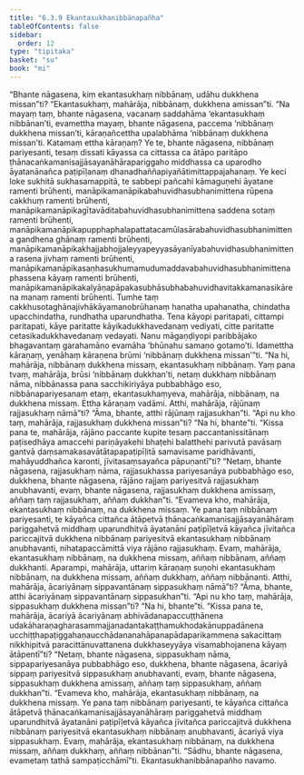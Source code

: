 ```yaml
---
title: "6.3.9 Ekantasukhanibbānapañha"
tableOfContents: false
sidebar:
  order: 12
type: "tipitaka"
basket: "su"
book: "mi"
---
```



<DynamicBreadcrumb />

<Division number="198" book="mi" bookNo="28">

<Paragraph number="1337" book="mi">
“Bhante nāgasena, kiṃ ekantasukhaṃ nibbānaṃ, udāhu dukkhena missan”ti? “Ekantasukhaṃ, mahārāja, nibbānaṃ, dukkhena amissan”ti.
</Paragraph>

<Paragraph number="1338" book="mi">
“Na mayaṃ taṃ, bhante nāgasena, vacanaṃ saddahāma ‘ekantasukhaṃ nibbānan’ti, evamettha mayaṃ, bhante nāgasena, paccema ‘nibbānaṃ dukkhena missan’ti, kāraṇañcettha upalabhāma ‘nibbānaṃ dukkhena missan’ti. Katamaṃ ettha kāraṇaṃ? Ye te, bhante nāgasena, nibbānaṃ pariyesanti, tesaṃ dissati kāyassa ca cittassa ca ātāpo paritāpo ṭhānacaṅkamanisajjāsayanāhārapariggaho middhassa ca uparodho āyatanānañca paṭipīḷanaṃ dhanadhaññapiyañātimittappajahanaṃ. Ye keci loke sukhitā sukhasamappitā, te sabbepi pañcahi kāmaguṇehi āyatane ramenti brūhenti, manāpikamanāpikabahuvidhasubhanimittena rūpena cakkhuṃ ramenti brūhenti, manāpikamanāpikagītavāditabahuvidhasubhanimittena saddena sotaṃ ramenti brūhenti, manāpikamanāpikapupphaphalapattatacamūlasārabahuvidhasubhanimittena gandhena ghānaṃ ramenti brūhenti, manāpikamanāpikakhajjabhojjaleyyapeyyasāyanīyabahuvidhasubhanimittena rasena jivhaṃ ramenti brūhenti, manāpikamanāpikasaṇhasukhumamudumaddavabahuvidhasubhanimittena phassena kāyaṃ ramenti brūhenti, manāpikamanāpikakalyāṇapāpakasubhāsubhabahuvidhavitakkamanasikārena manaṃ ramenti brūhenti. Tumhe taṃ cakkhusotaghānajivhākāyamanobrūhanaṃ hanatha upahanatha, chindatha upacchindatha, rundhatha uparundhatha. Tena kāyopi paritapati, cittampi paritapati, kāye paritatte kāyikadukkhavedanaṃ vediyati, citte paritatte cetasikadukkhavedanaṃ vedayati. Nanu māgaṇḍiyopi paribbājako bhagavantaṃ garahamāno evamāha ‘bhūnahu samaṇo gotamo’ti. Idamettha kāraṇaṃ, yenāhaṃ kāraṇena brūmi ‘nibbānaṃ dukkhena missan’”ti.
</Paragraph>

<Paragraph number="1339" book="mi">
“Na hi, mahārāja, nibbānaṃ dukkhena missaṃ, ekantasukhaṃ nibbānaṃ. Yaṃ pana tvaṃ, mahārāja, brūsi ‘nibbānaṃ dukkhan’ti, netaṃ dukkhaṃ nibbānaṃ nāma, nibbānassa pana sacchikiriyāya pubbabhāgo eso, nibbānapariyesanaṃ etaṃ, ekantasukhaṃyeva, mahārāja, nibbānaṃ, na dukkhena missaṃ. Ettha kāraṇaṃ vadāmi. Atthi, mahārāja, rājūnaṃ rajjasukhaṃ nāmā”ti? “Āma, bhante, atthi rājūnaṃ rajjasukhan”ti. “Api nu kho taṃ, mahārāja, rajjasukhaṃ dukkhena missan”ti? “Na hi, bhante”ti. “Kissa pana te, mahārāja, rājāno paccante kupite tesaṃ paccantanissitānaṃ paṭisedhāya amaccehi pariṇāyakehi bhaṭehi balatthehi parivutā pavāsaṃ gantvā ḍaṃsamakasavātātapapaṭipīḷitā samavisame paridhāvanti, mahāyuddhañca karonti, jīvitasaṃsayañca pāpuṇantī”ti? “Netaṃ, bhante nāgasena, rajjasukhaṃ nāma, rajjasukhassa pariyesanāya pubbabhāgo eso, dukkhena, bhante nāgasena, rājāno rajjaṃ pariyesitvā rajjasukhaṃ anubhavanti, evaṃ, bhante nāgasena, rajjasukhaṃ dukkhena amissaṃ, aññaṃ taṃ rajjasukhaṃ, aññaṃ dukkhan”ti. “Evameva kho, mahārāja, ekantasukhaṃ nibbānaṃ, na dukkhena missaṃ. Ye pana taṃ nibbānaṃ pariyesanti, te kāyañca cittañca ātāpetvā ṭhānacaṅkamanisajjāsayanāhāraṃ pariggahetvā middhaṃ uparundhitvā āyatanāni paṭipīḷetvā kāyañca jīvitañca pariccajitvā dukkhena nibbānaṃ pariyesitvā ekantasukhaṃ nibbānaṃ anubhavanti, nihatapaccāmittā viya rājāno rajjasukhaṃ. Evaṃ, mahārāja, ekantasukhaṃ nibbānaṃ, na dukkhena missaṃ, aññaṃ nibbānaṃ, aññaṃ dukkhanti.
</Paragraph>

<Paragraph number="1340" book="mi">
Aparampi, mahārāja, uttariṃ kāraṇaṃ suṇohi ekantasukhaṃ nibbānaṃ, na dukkhena missaṃ, aññaṃ dukkhaṃ, aññaṃ nibbānanti. Atthi, mahārāja, ācariyānaṃ sippavantānaṃ sippasukhaṃ nāmā”ti? “Āma, bhante, atthi ācariyānaṃ sippavantānaṃ sippasukhan”ti. “Api nu kho taṃ, mahārāja, sippasukhaṃ dukkhena missan”ti? “Na hi, bhante”ti. “Kissa pana te, mahārāja, ācariyā ācariyānaṃ abhivādanapaccuṭṭhānena udakāharaṇagharasammajjanadantakaṭṭhamukhodakānuppadānena ucchiṭṭhapaṭiggahaṇaucchādananahāpanapādaparikammena sakacittaṃ nikkhipitvā paracittānuvattanena dukkhaseyyāya visamabhojanena kāyaṃ ātāpentī”ti? “Netaṃ, bhante nāgasena, sippasukhaṃ nāma, sippapariyesanāya pubbabhāgo eso, dukkhena, bhante nāgasena, ācariyā sippaṃ pariyesitvā sippasukhaṃ anubhavanti, evaṃ, bhante nāgasena, sippasukhaṃ dukkhena amissaṃ, aññaṃ taṃ sippasukhaṃ, aññaṃ dukkhan”ti. “Evameva kho, mahārāja, ekantasukhaṃ nibbānaṃ, na dukkhena missaṃ. Ye pana taṃ nibbānaṃ pariyesanti, te kāyañca cittañca ātāpetvā ṭhānacaṅkamanisajjāsayanāhāraṃ pariggahetvā middhaṃ uparundhitvā āyatanāni paṭipīḷetvā kāyañca jīvitañca pariccajitvā dukkhena nibbānaṃ pariyesitvā ekantasukhaṃ nibbānaṃ anubhavanti, ācariyā viya sippasukhaṃ. Evaṃ, mahārāja, ekantasukhaṃ nibbānaṃ, na dukkhena missaṃ, aññaṃ dukkhaṃ, aññaṃ nibbānan”ti. “Sādhu, bhante nāgasena, evametaṃ tathā sampaṭicchāmī”ti.

</Paragraph>
</Division>

<Paragraph number="1341" type="center" book="mi">
Ekantasukhanibbānapañho navamo.
</Paragraph>